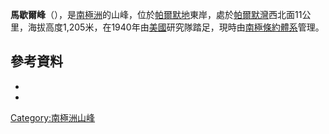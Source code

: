{{coord|71|9|S|61|32|W|source:GNIS|display=title}}

'''馬歇爾峰'''（{{lang-en|Marshall Peak}}），是[[南極洲|南極洲]]的山峰，位於[[帕爾默地|帕爾默地]]東岸，處於[[帕爾默灣_(帕爾默地)|帕爾默灣]]西北面11公里，海拔高度1,205米，在1940年由[[美國|美國]]研究隊踏足，現時由[[南極條約體系|南極條約體系]]管理。

==參考資料==
*{{cite gnis | type = antarid | id = 9454| name = Marshall Peak| accessdate = 2013-08-15}}
*{{usgs-gazetteer|id=9454}}

{{Antarctica-geo-stub}}
[[Category:南極洲山峰|Category:南極洲山峰]]